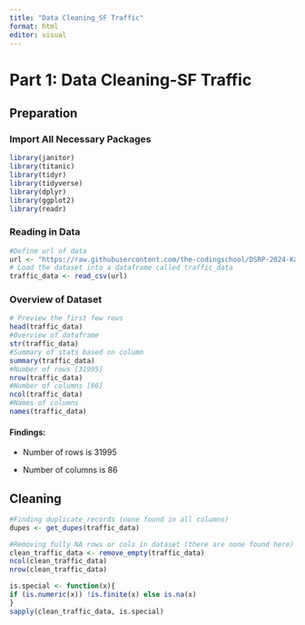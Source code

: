 ```yaml
---
title: "Data Cleaning_SF Traffic"
format: html
editor: visual
---
```


# Part 1: Data Cleaning-SF Traffic

## Preparation

### Import All Necessary Packages

```r
library(janitor)
library(titanic)
library(tidyr) 
library(tidyverse) 
library(dplyr) 
library(ggplot2) 
library(readr)
```

### Reading in Data

```r
#Define url of data
url <- "https://raw.githubusercontent.com/the-codingschool/DSRP-2024-Kaizheng/Emily-branch/Project_Code/Data/data_traffic.csv"
# Load the dataset into a dataframe called traffic_data
traffic_data <- read_csv(url)
```

### Overview of Dataset

```r
# Preview the first few rows
head(traffic_data)
#Overview of dataframe
str(traffic_data)
#Summary of stats based on column
summary(traffic_data)
#Number of rows [31995]
nrow(traffic_data)
#Number of columns [86]
ncol(traffic_data) 
#Names of columns
names(traffic_data)
```

#### Findings: 

-   Number of rows is 31995

-   Number of columns is 86

## Cleaning

```r
#Finding duplicate records (none found in all columns)
dupes <- get_dupes(traffic_data)

#Removing fully NA rows or cols in dataset (there are none found here)
clean_traffic_data <- remove_empty(traffic_data)
ncol(clean_traffic_data)
nrow(clean_traffic_data)

is.special <- function(x){
if (is.numeric(x)) !is.finite(x) else is.na(x)
}
sapply(clean_traffic_data, is.special)
```

